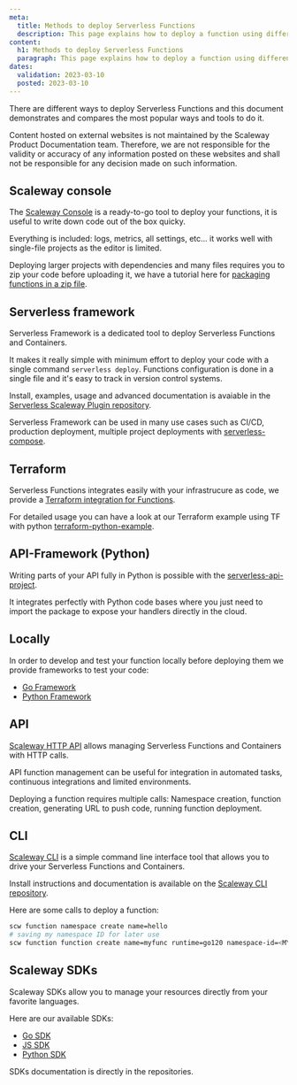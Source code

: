 ```yaml
---
meta:
  title: Methods to deploy Serverless Functions
  description: This page explains how to deploy a function using different clients
content:
  h1: Methods to deploy Serverless Functions
  paragraph: This page explains how to deploy a function using different clients
dates:
  validation: 2023-03-10
  posted: 2023-03-10
---
```


There are different ways to deploy Serverless Functions and this document demonstrates and compares the most popular ways and tools to do it.

<Message type="note">
  Content hosted on external websites is not maintained by the Scaleway Product Documentation team. Therefore, we are not responsible for the validity or accuracy of any information posted on these websites and shall not be responsible for any decision made on such information.
</Message>

## Scaleway console

The [Scaleway Console](https://console.scaleway.com/) is a ready-to-go tool to deploy your functions, it is useful to write down code out of the box quicky.

Everything is included: logs, metrics, all settings, etc... it works well with single-file projects as the editor is limited.

Deploying larger projects with dependencies and many files requires you to zip your code before uploading it, we have a tutorial here for 
[packaging functions in a zip file](/serverless/functions/how-to/package-function-dependencies-in-zip/).

## Serverless framework

Serverless Framework is a dedicated tool to deploy Serverless Functions and Containers.

It makes it really simple with minimum effort to deploy your code with a single command `serverless deploy`.
Functions configuration is done in a single file and it's easy to track in version control systems.

Install, examples, usage and advanced documentation is avaiable in the [Serverless Scaleway Plugin repository](https://github.com/scaleway/serverless-scaleway-functions).

Serverless Framework can be used in many use cases such as CI/CD, production deployment, 
multiple project deployments with [serverless-compose](https://www.serverless.com/framework/docs/guides/compose).

## Terraform

Serverless Functions integrates easily with your infrastrucure as code, we provide a
[Terraform integration for Functions](https://registry.terraform.io/providers/scaleway/scaleway/latest/docs/resources/function).

For detailed usage you can have a look at our Terraform example using TF
with python [terraform-python-example](https://github.com/scaleway/serverless-examples/tree/main/functions/terraform-python-example).

## API-Framework (Python)

Writing parts of your API fully in Python is possible with the [serverless-api-project](https://github.com/scaleway/serverless-api-project).

It integrates perfectly with Python code bases where you just need to import the package to 
expose your handlers directly in the cloud.

## Locally

In order to develop and test your function locally before deploying them we provide frameworks to test your code:
- [Go Framework](https://github.com/scaleway/serverless-functions-go)
- [Python Framework](https://github.com/scaleway/serverless-functions-python)

## API

[Scaleway HTTP API](https://developers.scaleway.com/en/products/functions/api/) allows managing Serverless Functions and Containers
with HTTP calls.

API function management can be useful for integration in automated tasks, continuous integrations and limited environments.

Deploying a function requires multiple calls: Namespace creation, function creation, generating URL to push code, running function deployment.

## CLI

[Scaleway CLI](https://github.com/scaleway/scaleway-cli) is a simple command line interface tool that allows you to drive your Serverless
Functions and Containers.

Install instructions and documentation is available on the [Scaleway CLI repository](https://github.com/scaleway/scaleway-cli).

Here are some calls to deploy a function:

```sh
scw function namespace create name=hello
# saving my namespace ID for later use
scw function function create name=myfunc runtime=go120 namespace-id=<MY-NAMESPACE-ID>
```

## Scaleway SDKs

Scaleway SDKs allow you to manage your resources directly from your favorite languages.

Here are our available SDKs:

- [Go SDK](https://github.com/scaleway/scaleway-sdk-go)
- [JS SDK](https://github.com/scaleway/scaleway-sdk-js)
- [Python SDK](https://github.com/scaleway/scaleway-sdk-python)

SDKs documentation is directly in the repositories.